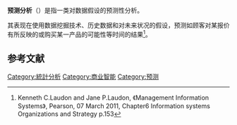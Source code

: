 '''预测分析'''（{{lang-en|predictive analysis}}）是指一类对数据假设的预测性分析。

其表现在使用数据挖掘技术、历史数据和对未来状况的假设，预测如顾客对某报价有所反映的或购买某一产品的可能性等时间的结果<ref>Kenneth C.Laudon and Jane P.Laudon, 《Management Information Systems》, Pearson, 07 March 2011, Chapter6 Information systems Organizations and Strategy p.153 </ref>。

==参考文献==
{{reflist}}

{{计算机小作品}}

[[Category:統計分析|Category:統計分析]]
[[Category:商业智能|Category:商业智能]]
[[Category:预测|Category:预测]]